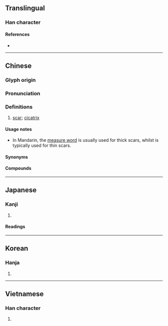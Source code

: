 {{character info}}
==Translingual==

===Han character===
{{Han char|rn=104|rad=疒|as=04|sn=9|four=00117|canj=KAU|ids=⿸疒巴}}

====References====
* {{Han ref|kx=0769.310|dkj=22051|dj=1180.050|hdz=42664.010|uh=75A4|ud=30116|bh=ACCD|bd=44237}}

----

==Chinese==
{{zh-forms}}

===Glyph origin===
{{Han etym}}

===Pronunciation===
{{zh-pron
|m=bā
|c=baa1
|h=pfs=pâ;gd=ba1
|mb=bá
|md=bă
|mn=pa
|mn-t=ba1
|w=
|x=ba1
|mc=
|oc=y
|cat=n
}}

===Definitions===
{{zh-hanzi}}

# [[scar]]; [[cicatrix]] {{zh-mw|m:道|m,c:條}}

====Usage notes====
* In Mandarin, the [[measure word]] {{zh-l|道}} is usually used for thick scars, whilst {{zh-l|條}} is typically used for thin scars.

====Synonyms====
{{zh-dial}}

====Compounds====
{{zh-der|疤眼|傷疤|刀疤|痘疤|揭瘡疤|疤痆|瘡疤|疤瘌餅|疤痕|疤瘌眼|舊瘡疤}}

----

==Japanese==

===Kanji===
{{ja-kanji|grade=|rs=疒04}}

# {{rfdef|ja|sort=疒04}}

====Readings====
{{ja-readings
|goon=へ
|kanon=は
|kun=やまい-
|nanori=
}}

----

==Korean==

===Hanja===
{{ko-hanja|hangeul=파|eumhun=|rv=pa|mr=p'a|y=pha}}

# {{rfdef|ko|sort=疒04}}

----

==Vietnamese==

===Han character===
{{vi-readings|reading=ba|rs=疒04}}

# {{rfdef|vi}}

{{cln|vi|Han tu}}